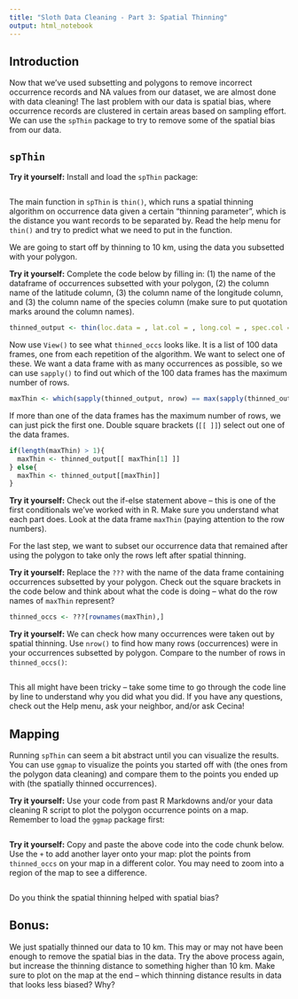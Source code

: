 ```yaml
---
title: "Sloth Data Cleaning - Part 3: Spatial Thinning"
output: html_notebook
---
```


## Introduction

Now that we've used subsetting and polygons to remove incorrect occurrence records and NA values from our dataset, we are almost done with data cleaning! The last problem with our data is spatial bias, where occurrence records are clustered in certain areas based on sampling effort. We can use the `spThin` package to try to remove some of the spatial bias from our data.

## `spThin`

**Try it yourself:** Install and load the `spThin` package:

```r

```

The main function in `spThin` is `thin()`, which runs a spatial thinning algorithm on occurrence data given a certain "thinning parameter", which is the distance you want records to be separated by. Read the help menu for `thin()` and try to predict what we need to put in the function.

We are going to start off by thinning to 10 km, using the data you subsetted with your polygon.

**Try it yourself:** Complete the code below by filling in: (1) the name of the dataframe of occurrences subsetted with your polygon, (2) the column name of the latitude column, (3) the column name of the longitude column, and (3) the column name of the species column (make sure to put quotation marks around the column names).

```r
thinned_output <- thin(loc.data = , lat.col = , long.col = , spec.col = , thin.par = 10, reps = 100, locs.thinned.list.return = TRUE, write.files = FALSE)
```

Now use `View()` to see what `thinned_occs` looks like. It is a list of 100 data frames, one from each repetition of the algorithm. We want to select one of these. We want a data frame with as many occurrences as possible, so we can use `sapply()` to find out which of the 100 data frames has the maximum number of rows.

```r
maxThin <- which(sapply(thinned_output, nrow) == max(sapply(thinned_output, nrow)))
```

If more than one of the data frames has the maximum number of rows, we can just pick the first one. Double square brackets (`[[ ]]`) select out one of the data frames.

```r
if(length(maxThin) > 1){
  maxThin <- thinned_output[[ maxThin[1] ]]
} else{
  maxThin <- thinned_output[[maxThin]]
}
```

**Try it yourself:** Check out the if-else statement above -- this is one of the first conditionals we've worked with in R. Make sure you understand what each part does. Look at the data frame `maxThin` (paying attention to the row numbers).

For the last step, we want to subset our occurrence data that remained after using the polygon to take only the rows left after spatial thinning.

**Try it yourself:** Replace the `???` with the name of the data frame containing occurrences subsetted by your polygon. Check out the square brackets in the code below and think about what the code is doing -- what do the row names of `maxThin` represent?

```r
thinned_occs <- ???[rownames(maxThin),]
```

**Try it yourself:** We can check how many occurrences were taken out by spatial thinning. Use `nrow()` to find how many rows (occurrences) were in your occurrences subsetted by polygon. Compare to the number of rows in `thinned_occs()`:

```r

```


This all might have been tricky -- take some time to go through the code line by line to understand why you did what you did. If you have any questions, check out the Help menu, ask your neighbor, and/or ask Cecina!

## Mapping

Running `spThin` can seem a bit abstract until you can visualize the results. You can use `ggmap` to visualize the points you started off with (the ones from the polygon data cleaning) and compare them to the points you ended up with (the spatially thinned occurrences).

**Try it yourself:** Use your code from past R Markdowns and/or your data cleaning R script to plot the polygon occurrence points on a map. Remember to load the `ggmap` package first:

```r

```

**Try it yourself:** Copy and paste the above code into the code chunk below. Use the `+` to add another layer onto your map: plot the points from `thinned_occs` on your map in a different color. You may need to zoom into a region of the map to see a difference.

```r

```

Do you think the spatial thinning helped with spatial bias?

## Bonus:

We just spatially thinned our data to 10 km. This may or may not have been enough to remove the spatial bias in the data. Try the above process again, but increase the thinning distance to something higher than 10 km. Make sure to plot on the map at the end -- which thinning distance results in data that looks less biased? Why?

```r

```



